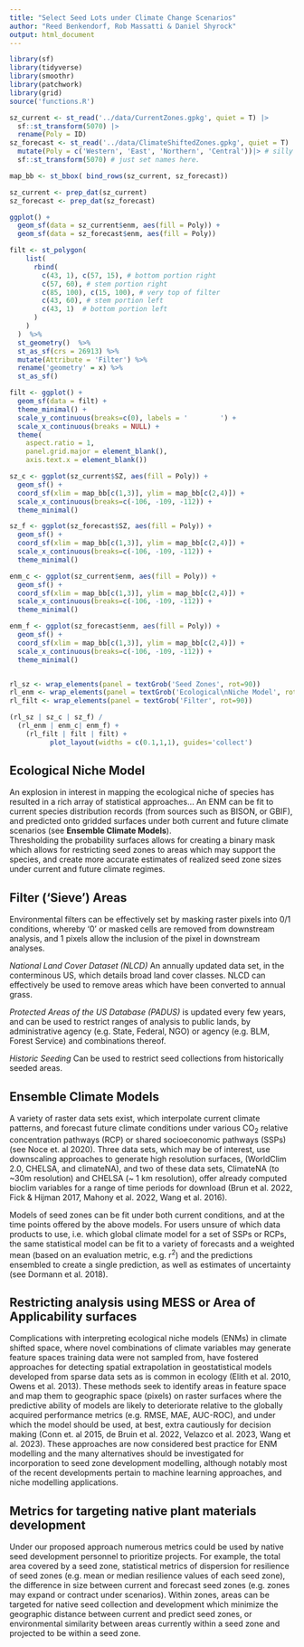 ```yaml
---
title: "Select Seed Lots under Climate Change Scenarios"
author: "Reed Benkendorf, Rob Massatti & Daniel Shyrock"
output: html_document
---
```



```r
library(sf)
library(tidyverse)
library(smoothr)
library(patchwork)
library(grid)
source('functions.R')
```

```r
sz_current <- st_read('../data/CurrentZones.gpkg', quiet = T) |>
  sf::st_transform(5070) |>
  rename(Poly = ID)
sz_forecast <- st_read('../data/ClimateShiftedZones.gpkg', quiet = T) |>
  mutate(Poly = c('Western', 'East', 'Northern', 'Central'))|> # silly with the gui
  sf::st_transform(5070) # just set names here. 
```


```r

map_bb <- st_bbox( bind_rows(sz_current, sz_forecast))

sz_current <- prep_dat(sz_current)
sz_forecast <- prep_dat(sz_forecast)

ggplot() + 
  geom_sf(data = sz_current$enm, aes(fill = Poly)) + 
  geom_sf(data = sz_forecast$enm, aes(fill = Poly))
```

```r

filt <- st_polygon( 
    list(
      rbind(
        c(43, 1), c(57, 15), # bottom portion right
        c(57, 60), # stem portion right
        c(85, 100), c(15, 100), # very top of filter
        c(43, 60), # stem portion left
        c(43, 1)  # bottom portion left
      )
    )
  )  %>% 
  st_geometry()  %>% 
  st_as_sf(crs = 26913) %>% 
  mutate(Attribute = 'Filter') %>% 
  rename('geometry' = x) %>% 
  st_as_sf()

filt <- ggplot() + 
  geom_sf(data = filt) + 
  theme_minimal() +
  scale_y_continuous(breaks=c(0), labels = '        ') +
  scale_x_continuous(breaks = NULL) + 
  theme(
    aspect.ratio = 1, 
    panel.grid.major = element_blank(),
    axis.text.x = element_blank())

```

```r

sz_c <- ggplot(sz_current$SZ, aes(fill = Poly)) +
  geom_sf() + 
  coord_sf(xlim = map_bb[c(1,3)], ylim = map_bb[c(2,4)]) + 
  scale_x_continuous(breaks=c(-106, -109, -112)) + 
  theme_minimal() 

sz_f <- ggplot(sz_forecast$SZ, aes(fill = Poly)) +
  geom_sf() + 
  coord_sf(xlim = map_bb[c(1,3)], ylim = map_bb[c(2,4)]) + 
  scale_x_continuous(breaks=c(-106, -109, -112)) + 
  theme_minimal() 

enm_c <- ggplot(sz_current$enm, aes(fill = Poly)) +
  geom_sf() + 
  coord_sf(xlim = map_bb[c(1,3)], ylim = map_bb[c(2,4)]) + 
  scale_x_continuous(breaks=c(-106, -109, -112)) + 
  theme_minimal() 

enm_f <- ggplot(sz_forecast$enm, aes(fill = Poly)) +
  geom_sf() + 
  coord_sf(xlim = map_bb[c(1,3)], ylim = map_bb[c(2,4)]) + 
  scale_x_continuous(breaks=c(-106, -109, -112)) + 
  theme_minimal() 


rl_sz <- wrap_elements(panel = textGrob('Seed Zones', rot=90))
rl_enm <- wrap_elements(panel = textGrob('Ecological\nNiche Model', rot=90))
rl_filt <- wrap_elements(panel = textGrob('Filter', rot=90))

(rl_sz | sz_c | sz_f) / 
  (rl_enm | enm_c| enm_f) +
    (rl_filt | filt | filt) + 
          plot_layout(widths = c(0.1,1,1), guides='collect')


```


## Ecological Niche Model

An explosion in interest in mapping the ecological niche of species has resulted in a rich array of statistical approaches... 
An ENM can be fit to current species distribution records (from sources such as BISON, or GBIF), and predicted onto gridded surfaces under both current and future climate scenarios (see **Ensemble Climate Models**).  
Thresholding the probability surfaces allows for creating a binary mask which allows for restricting seed zones to areas which may support the species, and create more accurate estimates of realized seed zone sizes under current and future climate regimes.   

## Filter ('Sieve') Areas

Environmental filters can be effectively set by masking raster pixels into 0/1 conditions, whereby '0' or masked cells are removed from downstream analysis, and 1 pixels allow the inclusion of the pixel in downstream analyses. 

*National Land Cover Dataset (NLCD)* An annually updated data set, in the conterminous US, which details broad land cover classes.
NLCD can effectively be used to remove areas which have been converted to annual grass. 

*Protected Areas of the US Database (PADUS)* is updated every few years, and can be used to restrict ranges of analysis to public lands, by administrative agency (e.g. State, Federal, NGO) or agency (e.g. BLM, Forest Service) and combinations thereof. 

*Historic Seeding* Can be used to restrict seed collections from historically seeded areas. 

## Ensemble Climate Models

A variety of raster data sets exist, which interpolate current climate patterns, and forecast future climate conditions under various CO~2~ relative concentration pathways (RCP) or shared socioeconomic pathways (SSPs) (see Noce et. al 2020). 
Three data sets, which may be of interest, use downscaling approaches to generate high resolution surfaces, (WorldClim 2.0, CHELSA, and climateNA), and two of these data sets, ClimateNA (to ~30m resolution) and CHELSA (~ 1 km resolution), offer already computed bioclim variables for a range of time periods for download (Brun et al. 2022, Fick & Hijman 2017, Mahony et al. 2022, Wang et al. 2016). 

Models of seed zones can be fit under both current conditions, and at the time points offered by the above models. 
For users unsure of which data products to use, i.e. which global climate model for a set of SSPs or RCPs, the same statistical model can be fit to a variety of forecasts and a weighted mean (based on an evaluation metric, e.g. r^2^) and the predictions ensembled to create a single prediction, as well as estimates of uncertainty (see Dormann et al. 2018). 

## Restricting analysis using MESS or Area of Applicability surfaces

Complications with interpreting ecological niche models (ENMs) in climate shifted space, where novel combinations of climate variables may generate feature spaces training data were not sampled from, have fostered approaches for detecting spatial extrapolation in geostatistical models developed from sparse data sets as is common in ecology (Elith et al. 2010, Owens et al. 2013). 
These methods seek to identify areas in feature space and map them to geographic space (pixels) on raster surfaces where the predictive ability of models are likely to deteriorate relative to the globally acquired performance metrics (e.g. RMSE, MAE, AUC-ROC), and under which the model should be used, at best, extra cautiously for decision making (Conn et. al 2015, de Bruin et al. 2022, Velazco et al. 2023, Wang et al. 2023). 
These approaches are now considered best practice for ENM modelling and the many alternatives should be investigated for incorporation to seed zone development modelling, although notably most of the recent developments pertain to machine learning approaches, and niche modelling applications.

## Metrics for targeting native plant materials development 

Under our proposed approach numerous metrics could be used by native seed development personnel to prioritize projects. 
For example, the total area covered by a seed zone, statistical metrics of dispersion for resilience of seed zones (e.g. mean or median resilience values of each seed zone), the difference in size between current and forecast seed zones (e.g. zones may expand or contract under scenarios). 
Within zones, areas can be targeted for native seed collection and development which minimize the geographic distance between current and predict seed zones, or environmental similarity between areas currently within a seed zone and projected to be within a seed zone.   
